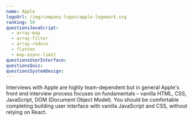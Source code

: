 ```yaml
---
name: Apple
logoUrl: /img/company-logos/apple-logomark.svg
ranking: 50
questionsJavaScript:
  - array-map
  - array-filter
  - array-reduce
  - flatten
  - map-async-limit
questionsUserInterface:
questionsQuiz:
questionsSystemDesign:
---
```


Interviews with Apple are highly team-dependent but in general Apple's front end interview process focuses on fundamentals – vanilla HTML, CSS, JavaScript, DOM (Document Object Model). You should be comfortable completing building user interface with vanilla JavaScript and CSS, without relying on React.
